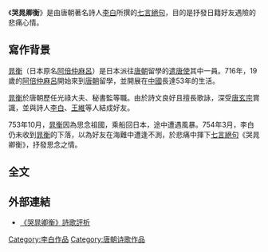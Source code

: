 《'''哭晁卿衡'''》是由唐朝著名詩人[[李白|李白]]所撰的[[七言絕句|七言絕句]]，目的是抒發日籍好友遇險的悲痛心情。

==寫作背景==

[[晁衡|晁衡]]（日本原名[[阿倍仲麻呂|阿倍仲麻呂]]）是日本派往[[唐朝|唐朝]]留學的[[遣唐使|遣唐使]]其中一員。716年，19歲的[[阿倍仲麻呂|阿倍仲麻呂]]開始來到[[唐朝|唐朝]]留學，並開展在[[中國|中國]]長達53年的生活。

[[晁衡|晁衡]]於唐朝歷任光祿大夫、秘書監等職。由於詩文良好且擅長歌詠，深受[[唐玄宗|唐玄宗]]賞識，並與詩人[[李白|李白]]、[[王維|王維]]等人結成好友。

753年10月，[[晁衡|晁衡]]因為思念祖國，乘船回日本，途中遭遇風暴。754年3月，李白仍未收到[[晁衡|晁衡]]的下落，以為好友在海難中遭逢不測，於悲痛中揮下[[七言絕句|七言絕句]]《哭晁卿衡》，抒發思念之情。

==全文==
{{cquote|日本晁卿辭帝都，征帆一片繞蓬壺。
明月不歸沉碧海，白雲愁色滿蒼梧。}}

==外部連結==
{{Wikisource}}
*[http://www.china10k.com/Trad/history/4/42/42m/42m07/42m07011.htm 《哭晁卿衡》詩歌評析]{{Wayback|url=http://www.china10k.com/Trad/history/4/42/42m/42m07/42m07011.htm |date=20090423030546 }}

[[Category:李白作品|Category:李白作品]]
[[Category:唐朝诗歌作品|Category:唐朝诗歌作品]]